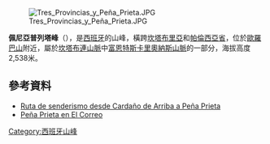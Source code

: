 [[Image:Tres_Provincias_y_Peña_Prieta.JPG|right]]

{{coord|43|01|19|N|4|43|51|W|display=title}}
'''佩尼亞普列塔峰'''（{{lang-es|Peña Prieta}}），是[[西班牙|西班牙]]的山峰，橫跨[[坎塔布里亞|坎塔布里亞]]和[[帕倫西亞省|帕倫西亞省]]，位於[[歐羅巴山|歐羅巴山]]附近，屬於[[坎塔布連山脈|坎塔布連山脈]]中[[富恩特斯卡里奧納斯山脈|富恩特斯卡里奧納斯山脈]]的一部分，海拔高度2,538米。

==參考資料==
* [http://www.topwalks.net/es/fuentes_carrionas/fuentes_carrionas_pena_prieta.htm Ruta de senderismo desde Cardaño de Arriba a Peña Prieta] {{Wayback|url=http://www.topwalks.net/es/fuentes_carrionas/fuentes_carrionas_pena_prieta.htm |date=20200223140558 }}
* [http://www.elcorreodigital.com/vizcaya/ocio/rutas/200201/29/peprieta.html Peña Prieta en El Correo]

{{Spain-geo-stub}}
[[Category:西班牙山峰|Category:西班牙山峰]]